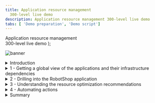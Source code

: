 ```yaml
---
title: Application resource management
  300-level live demo
description: Application resource management 300-level live demo
tabs: [ 'Demo preparation', 'Demo script']
---
```


  <span>
    Application resource management<br/> 300-level live demo
  </span> );

![banner](./images/ARM-GitHub-script-banner-12-15-21.jpg)

<span id="top"></span>

<details>
<summary>Introduction</summary>
<br/>

In this growing digital economy, the application is the business. Application performance, therefore, is one of the highest CIO priorities.

<br/>

Home Robots Inc. is a fully digital company selling innovative "household chores" robots globally via its RobotShop online marketplace. Clients browse and purchase through RobotShop's microservices-based cloud native app. Promotions and other marketing events, however, generate unpredictable load patterns. This often results in poor application performance and bad customer experiences. IT Ops teams tend to either over- or under-provision resources based on best guesses - which is highly inefficient, costly, and risky.

<br/>

In this demo, I’ll show you how IBM Turbonomic uses the principles of Application Resource Management (ARM) to provide full stack visibility. This lets SREs and IT Ops teams proactively assure application performance and operational efficiency across their mission critical deployments. We will: <br/><br/>
• See how Turbonomic stitches together a full stack view of your multi-cloud software deployments <br/>
• Examine the resource optimization recommendations generated by Turbonomic <br/>
• Demonstrate how to automate the execution of recommended actions <br/>

<br/>

(Demo intro slides <a href="https://ibm.box.com/s/00aanzgy45vapgmsf8so4rm7047s8m0h" target="_blank" rel="noreferrer">here</a>)

<br/>

(Printer-ready PDF of demo script <a href="https://ibm.box.com/s/lpjnz8gjwrbuw9iq2t8vouazaesb91yu" target="_blank" rel="noreferrer">here</a>)

<br/>

**[Go to top](#top)**

</details>

<details>

<summary>1 - Getting a global view of the applications and their infrastructure dependencies</summary>

<br/>

| **1.1** | **Examine the global supply chain** |
| :--- | :--- |
| **Narration** | Turbonomic requires configuration and operational performance data to make resource optimization recommendations. The more data the better. <br/><br/> The RobotShop application is being observed by Instana. Turbonomic ingests data from Instana and builds a common data model to stitch together a graphical view of the application and its resource dependencies. In the Turbonomic nomenclature, this is called the "supply chain." <br/><br/> The global supply chain models the dynamic relationship of the managed application and its dependent infrastructure layers. |
| **Action** &nbsp; 1.1.0 | Log in to the Turbonomic instance and click the **On** button in the upper left corner. <br/><br/><InlineNotification><strong>NOTE</strong>: The next six steps will refer to the graphic below.</InlineNotification><br/><img src="https://raw.githubusercontent.com/ibm-garage-tsa/platinum-demos/master/src/pages/300-watson-aiops-application-resource-management/images/global-supply-chain-6.jpg" width="800" /> |
| **Action** &nbsp; 1.1.1 | Hover the cursor over the **Business Application** entity (1). |
| **Narration** | The Business Applications entity shows the business applications of which Turbonomic is aware. |
| **Action** &nbsp; 1.1.2 | Hover the cursor over the **Business Transaction** entity (2). |
| **Narration** | The Business Transaction entity shows the logical business functions that an end-user would execute (such as a purchase or add-to-cart). Business applications are composed of these business transactions. |
| **Action** &nbsp; 1.1.3 | Hover the cursor over the **Service** entity (3). |
| **Narration** | A service is basically a REST endpoint, and transactions use the services. |
| **Action** &nbsp; 1.1.4 | Hover the cursor over the **Application Component** entity (4). |
| **Narration** | Services are hosted and executed in an application component, such as a Java virtual machine (JVM). |
| **Action** &nbsp; 1.1.5 | Hover the cursor over the **Container** entity (5). |
| **Narration** | Application components run on a container platform like Kubernetes. |
| **Action** &nbsp; 1.1.6 | Hover the cursor over the **Virtual Machine** entity (6). |
| **Narration** | Application platforms are hosted in virtualized environments like vSphere. |

<br/>

| **1.2** | **Explore the top business applications view** |
| :--- | :--- |
| **Narration** | Turbonomic displays the applications in order of risk. <br/><br/> In each of the entities, such as the Business Application entity, the colors that make up the circle reflect the current health of the entities. "Green" is healthy, "yellow" represents efficiency recommendations, and "red" represents performance recommendations. |
| **Action** &nbsp; 1.2.1 | Click the **Business Application** entity. <br/><br/> <img src="https://raw.githubusercontent.com/ibm-garage-tsa/platinum-demos/master/src/pages/300-watson-aiops-application-resource-management/images/RobotShop-SLO-Violation-5.png" width="800" /> |
| **Narration** | We see that there's an increase in the average response time. &nbsp; &nbsp; &nbsp; &nbsp; &nbsp; &nbsp; &nbsp; &nbsp; &nbsp; &nbsp; &nbsp; &nbsp; &nbsp; &nbsp; &nbsp; &nbsp; &nbsp; &nbsp; &nbsp; <br/><br/> The current status indicates that there are some critical performance issues as well as some areas to improve efficiency. <br/><br/> The Actions button enables you to take the recommended actions directly from Turbonomic. <br/><br/> <InlineNotification><strong>NOTE</strong>: We won't click the Actions button at this time.</InlineNotification> |
| **Action** &nbsp; 1.2.2 | Click the **X** in the upper right corner to close the **Application: Business Applications** page. <br/><br/> <img src="https://raw.githubusercontent.com/ibm-garage-tsa/platinum-demos/master/src/pages/300-watson-aiops-application-resource-management/images/Business_Applications.png" width="800" /> |

<br/>

**[Go to top](#top)**

</details>

<details>

<summary>2 - Drilling into the RobotShop application</summary>

<br/>

| **2.1** | **Examine RobotShop resource dependencies** |
| :--- | :--- |
| **Narration** | Now that we have a broad understanding of the global view, let's examine the health of the RobotShop application. This is called "scoping." |
| **Action** &nbsp; 2.1.1 | Click the **RobotShop** link to scope to RobotShop.<br/><br/> <img src="https://raw.githubusercontent.com/ibm-garage-tsa/platinum-demos/master/src/pages/300-watson-aiops-application-resource-management/images/1-Top_Business_Applications.png" width="800" /> |
| **Action** &nbsp; 2.1.2 | Point out that we are scoped to RobotShop, with data coming from Instana. <br/><br/> <img src="https://raw.githubusercontent.com/ibm-garage-tsa/platinum-demos/master/src/pages/300-watson-aiops-application-resource-management/images/2-Home.png" width="800" /> |
| **Narration** | The supply chain can ingest data from a number of APM (Application Performance Monitoring) tools. In this case, the supply chain is scoped to RobotShop, and the charts provide a quick view of RobotShop's overall operating health. <br/><br/> Since RobotShop is a Kubernetes-based cloud native application, all the entities in the supply chain are specific to a container infrastructure. |
| **Action** &nbsp; 2.1.3 | On the **Pending Actions** chart, click **SHOW ALL**.<br/><br/> <img src="https://raw.githubusercontent.com/ibm-garage-tsa/platinum-demos/master/src/pages/300-watson-aiops-application-resource-management/images/3-Show_All.png" width="800" /> |
| **Narration** | The Turbonomic engine performs an ongoing (real-time) holistic analysis of the environment, generating resource optimization recommendations (and associated actions) that you can follow to resolve and avoid emerging problems. <br/><br/>Here we see container resize actions, categorized as 'performance' and 'efficiency' actions. These are displayed for you to either investigate further or execute manually.<br/><br/>Performance: Container resize *UP* actions are typically performance-centric actions that are driven to resolve an underlying resource congestion issue. <br/><br/> Efficiency: Container resize *DOWN* actions are typically efficiency-centric actions that are pointing to a resource optimization opportunity, likely a consequence of resource over-provisioning. |
| **Action** &nbsp; 2.1.4 | On the **Action Center** panel, under  **RESIZE**, select **Workload Controllers** (1). Then, click **DETAILS** (2) in the **payment** row. <br/><br/> <InlineNotification><strong>NOTES</strong>:<br/>• If there are multiple **payment** rows, select the first one.<br/>• If the view does not match the screenshot below, click <strong>NEW VIEW</strong> at the upper right corner to enable the new view.</InlineNotification><br/> <img src="https://raw.githubusercontent.com/ibm-garage-tsa/platinum-demos/master/src/pages/300-watson-aiops-application-resource-management/images/2-Payment.png" width="800" /> |

<br/>

**[Go to top](#top)**

</details>

<details>

<summary>3 - Understanding the resource optimization recommendations</summary>

<br/>

| **3.1** | **Analyze a container right-sizing performance recommendation** |
| :--- | :--- |
| **Narration** | Let's explore one of the performance recommendations in more detail. |
| **Action** &nbsp; 3.1.1 | On the **Action Details** page, if the details are not already expanded, click **Expand Details**. <br/><br/> <img src="https://raw.githubusercontent.com/ibm-garage-tsa/platinum-demos/master/src/pages/300-watson-aiops-application-resource-management/images/2-Payment_Details.png" width="800" /> |
| **Action** &nbsp; 3.1.2 | Review the performance action details. Point out the recommendation to upsize the virtual CPU limit from 200 mCores to 500 mCores. <br/><br/><InlineNotification><strong>NOTE</strong>: Since this is a dynamic system, the metrics displayed on your screen may not necessarily reflect the exact numbers in the screenshot.</InlineNotification> <br/> <img src="https://raw.githubusercontent.com/ibm-garage-tsa/platinum-demos/master/src/pages/300-watson-aiops-application-resource-management/images/2-Payment_Expand.png" width="800" /> |
| **Narration** | CPU throttling directly impacts the response time of a service and therefore user experience. Turbonomic observes and tracks CPU throttling. In the case of RobotShop, the response time latency of the payment service can adversely impact the ecommerce checkout experience. Given the rate of throttling being observed, Turbonomic recommends increasing the CPU limit from 200 mCores to 500 mCores, thereby reducing the CPU throttling from 19.2% to 3.1%. Proactively alleviating CPU congestion pressures by providing these analytics-driven recommendations helps keep the application in the desired state where it meets its defined service-level objectives (SLOs). |
| **Action** &nbsp; 3.1.3 | Click the **X** in the upper right corner to close the **Action Details** page.<br/><br/> <img src="https://raw.githubusercontent.com/ibm-garage-tsa/platinum-demos/master/src/pages/300-watson-aiops-application-resource-management/images/2-Payment_X.png" width="800" /> |

<br/>

| **3.2** | **Analyze a proactive workload redistribution recommendation** |
| :--- | :--- |
| **Narration** | The underlying cloud native environment to which the RobotShop microservices are deployed is highly dynamic. <br/><br/> The initial node to which a pod was placed may not always remain the most optimal place to continue executing this workload. An unhealthy application can cause cascading issues, potentially impacting healthy neighboring pods. Additional node capacity may present alternative optimal placement options that were not available at the time when this pod was initially placed. <br/><br/> Continuously and proactively redistributing workloads, in line with shifting load patterns and available capacity, helps assure application performance and infrastructure operational efficiency. |
| **Action** &nbsp; 3.2.1 | On the **Action Center** panel, under **MOVE**, select **Container Pods** (1). Then, click **DETAILS** (2) in the **robot-shop/payment** row. <br/><br/><InlineNotification><strong>NOTE</strong>: If there are multiple **robot-shop/payment** rows, select the first one.</InlineNotification><br/><br/> <img src="https://raw.githubusercontent.com/ibm-garage-tsa/platinum-demos/master/src/pages/300-watson-aiops-application-resource-management/images/7-Move.png" width="800" /> |
| **Action** &nbsp; 3.2.2 | Review the efficiency action details. Point out the recommendation to relocate the payment pod from where it is currently running on worker node 3 to worker node 6. <br/><br/><InlineNotification><strong>NOTE</strong>: Since this is a dynamic system, the metrics displayed on your screen may not necessarily reflect the exact numbers in the screenshot.</InlineNotification> <br/> <img src="https://raw.githubusercontent.com/ibm-garage-tsa/platinum-demos/master/src/pages/300-watson-aiops-application-resource-management/images/7-Move_Details.png" width="800" /> |
| **Narration** | If the underlying node is getting congested, it will attempt to identify an alternate node with more capacity. If, on the other hand, as is the case here, the underlying node is underutilized, it makes sense to proactively redistribute the workload to other appropriate nodes to improve operational efficiency. <br/><br/> The Turbonomic analysis engine computes the current and possible future state of the cluster if the Move action is accepted for execution. As we can observe here, the migration of workloads from worker node 3 to worker node 6 will result in an increase of virtual CPU utilization from 7.1% to 10% and an increase of virtual memory consumption from 15.5% to 20.8% of worker node 6. <br/><br/> Continuous redistribution of workloads helps better optimize overall cluster resources in terms of performance and cost of ownership. |
| **Action** &nbsp; 3.2.3 | Click the **X** in the upper right corner to close the **Action Details** page.<br/><br/> <img src="https://raw.githubusercontent.com/ibm-garage-tsa/platinum-demos/master/src/pages/300-watson-aiops-application-resource-management/images/7-Move_X.png" width="800" /> |

<br/>

| **3.3** | **Analyze an intelligent cluster scaling recommendation** |
| :--- | :--- |
| **Narration** | The Turbonomic analysis engine is continuously exploring opportunities to optimize overall cluster efficiency, essentially balancing cluster capacity with workload demand. <br/><br/> Pods consume resources from the underlying nodes on which they are placed. Nodes are represented as virtual machines (VMs) in the supply chain. When pods begin experiencing performance issues due to diminishing resources at the underlying node level, Turbonomic will provide early recommendations to provision additional cluster capacity. <br/><br/> On the other hand, it can also seek out opportunities to consolidate workloads on a fewer number of nodes, thereby driving down operational costs. |
| **Action** &nbsp; 3.3.1 | On the **Action Center** panel, under **SUSPEND**, select **Virtual Machines** (1). Then, click **DETAILS** (2) in the **luke.coc-ibm.com** row. <br/><br/> <img src="https://raw.githubusercontent.com/ibm-garage-tsa/platinum-demos/master/src/pages/300-watson-aiops-application-resource-management/images/8-Suspend.png" width="800" /> |
| **Action** &nbsp; 3.3.2 | Review the action details. <br/><br/> <img src="https://raw.githubusercontent.com/ibm-garage-tsa/platinum-demos/master/src/pages/300-watson-aiops-application-resource-management/images/9-Suspend_Details.png" width="800" /> |
| **Narration** | Executing the Suspend action will result in reclaiming and possibly repurposing the compute resources of worker node 3. <br/><br/> These actions enhance overall cluster operational efficiency and naturally yield significant costs savings, while not compromising application performance and availability. |
| **Action** &nbsp; 3.3.3 | Click the **X** in the upper right corner to close the **Action Details** page. <br/><br/> <img src="https://raw.githubusercontent.com/ibm-garage-tsa/platinum-demos/master/src/pages/300-watson-aiops-application-resource-management/images/9-Suspend_X.png" width="800" /> |

<br/>

**[Go to top](#top)**

</details>

<details>

<summary>4 - Automating actions</summary>

<br/>

| **4.1** | **Automate the execution of actions** |
| :--- | :--- |
| **Narration** | Though Turbonomic allows you to initiate an action natively from the platform with the click of a button, it is a best practice to automate the execution of these actions. <br/><br/> We will now define a policy that enables you to automate the platform-derived actions without having to jump into multiple tools. This significantly enhances operator productivity. |
| **Action** &nbsp; 4.1.1 | Log out and log back in using the following credentials: <br/> • Username: **cocadmin** <br/> • Password: **CoC#Rulz!** |
| **Action** &nbsp; 4.1.2 | Click **SETTINGS** (1) and select **Policies** (2). <br/><br/> <img src="https://raw.githubusercontent.com/ibm-garage-tsa/platinum-demos/master/src/pages/300-watson-aiops-application-resource-management/images/Settings.png" width="800" /> |
| **Action** &nbsp; 4.1.3 | Click **NEW AUTOMATION POLICY**. <br/><br/> <InlineNotification><strong>NOTE</strong>: If you do not see the <strong>NEW AUTOMATION POLICY</strong> button, it means that the system is currently running in a restricted <strong>read-only</strong> mode. In this case, skip Actions 4.1.4-4.1.6 and proceed to the narration. <br/><br/> Actions 4.1.4-4.1.6 represent how an automation policy can be configured and put into effect. </InlineNotification> <br/> <img src="https://raw.githubusercontent.com/ibm-garage-tsa/platinum-demos/master/src/pages/300-watson-aiops-application-resource-management/images/New-Policy.png" width="500" /> |
| **Action** &nbsp; 4.1.4 | Select **Container Pod**. <br/><br/> <img src="https://raw.githubusercontent.com/ibm-garage-tsa/platinum-demos/master/src/pages/300-watson-aiops-application-resource-management/images/Container-Pod.png" width="300" /> |
| **Action** &nbsp; 4.1.5 | Give the policy a custom **NAME**. Then, expand **AUTOMATION AND ORCHESTRATION** (2) and click **ADD ACTION** (3) to define how an action is accepted. <br/><br/> <img src="https://raw.githubusercontent.com/ibm-garage-tsa/platinum-demos/master/src/pages/300-watson-aiops-application-resource-management/images/Automation-Policy-1.jpg" width="500" /> |
| **Action** &nbsp; 4.1.6 | Fill out the **Automation and Orchestration** panel: <br/> • Set **ACTION TYPE** to **Move** (1). <br/> • Set **ACTION GENERATION** to **Generate Actions** (2). <br/> • Set **ACTION ACCEPTANCE** to **Automatic** (3). <br/><br/><InlineNotification><strong>IMPORTANT NOTE</strong>: Do <strong>NOT</strong> click <strong>Submit</strong>, as this is a read-only environment.</InlineNotification><br/> <img src="https://raw.githubusercontent.com/ibm-garage-tsa/platinum-demos/master/src/pages/300-watson-aiops-application-resource-management/images/Automation-Policy.png" width="500" /> |
| **Narration** | Once the automation policy is saved, it will go into effect. All configured actions will now be executed automatically. <br/><br/> The main benefit and best practice of Turbonomic is to execute the platform-derived actions automatically. The underlying goal is to reduce or remove human intervention and leverage automation to maintain application performance and improve operational efficiency. <br/><br/> Although we have demonstrated how actions can be initiated automatically from Turbonomic, typically IT organizations manually execute actions until they are confident that the actions are trustworthy. As the organization's level of comfort matures over time, actions are executed in an increasingly automated fashion. |

<br/>

**[Go to top](#top)**

</details>

<details>

<summary>Summary</summary>

<br/>

In this demo, we showed how Home Robots Inc. leveraged Turbonomic to assure application performance and improve the operational efficiency of the supporting infrastructure. <br/><br/> We demonstrated how Turbonomic can augment a container platform and provide additional high-value capabilities, such as full stack visibility, analytics-driven resource optimization recommendations, and automation of executing the recommended actions.

<br/>

Thank you for attending today’s presentation.

<br/>

**[Go to top](#top)**

</details>
